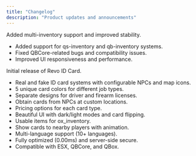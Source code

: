 ```yaml
---
title: "Changelog"
description: "Product updates and announcements"
---
```


<Update label="August 2025" description="v1.1">
  Added multi-inventory support and improved stability.

  - Added support for qs-inventory and qb-inventory systems.
  - Fixed QBCore-related bugs and compatibility issues.
  - Improved UI responsiveness and performance.
</Update>

<Update label="July 2025" description="v1.0">
  Initial release of Revo ID Card.

  - Real and fake ID card systems with configurable NPCs and map icons.
  - 5 unique card colors for different job types.
  - Separate designs for driver and firearm licenses.
  - Obtain cards from NPCs at custom locations.
  - Pricing options for each card type.
  - Beautiful UI with dark/light modes and card flipping.
  - Usable items for ox_inventory.
  - Show cards to nearby players with animation.
  - Multi-language support (10+ languages).
  - Fully optimized (0.00ms) and server-side secure.
  - Compatible with ESX, QBCore, and QBox.
</Update>